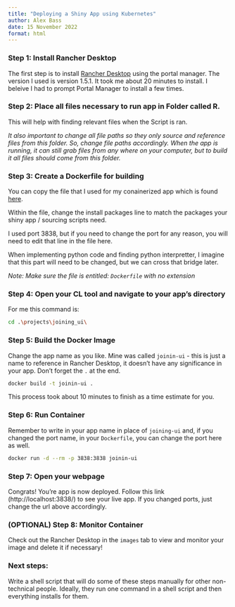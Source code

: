 ```yaml
---
title: "Deploying a Shiny App using Kubernetes"
author: Alex Bass
date: 15 November 2022
format: html
---
```


### Step 1: Install Rancher Desktop

The first step is to install [Rancher Desktop](https://rancherdesktop.io/) using the portal manager. The version I used is version 1.5.1. It took me about 20 minutes to install. I beleive I had to prompt Portal Manager to install a few times.

### Step 2: Place all files necessary to run app in Folder called R.

This will help with finding relevant files when the Script is ran. 

*It also important to change all file paths so they only source and reference files from this folder. So, change file paths accordingly. When the app is running, it can still grab files from any where on your computer, but to build it all files should come from this folder.*

### Step 3: Create a Dockerfile for building

You can copy the file that I used for my conainerized app which is found [here](https://github.com/alexb-dynata/joining_ui/blob/main/Dockerfile). 

Within the file, change the install packages line to match the packages your shiny app / sourcing scripts need.

I used port 3838, but if you need to change the port for any reason, you will need to edit that line in the file here.

When implementing python code and finding python interpretter, I imagine that this part will need to be changed, but we can cross that bridge later.

*Note: Make sure the file is entitled: `Dockerfile` with no extension*

### Step 4: Open your CL tool and navigate to your app's directory

For me this command is:

```sh
cd .\projects\joining_ui\
```

### Step 5: Build the Docker Image

Change the app name as you like. Mine was called `joinin-ui` - this is just a name to reference in Rancher Desktop, it doesn't have any significance in your app. Don't forget the `.` at the end.

```sh
docker build -t joinin-ui .
```

This process took about 10 minutes to finish as a time estimate for you.

### Step 6: Run Container

Remember to write in your app name in place of `joining-ui` and, if you changed the port name, in your `Dockerfile`, you can change the port here as well.

```sh
docker run -d --rm -p 3838:3838 joinin-ui
```

### Step 7: Open your webpage

Congrats! You're app is now deployed. Follow this link (http://localhost:3838/) to see your live app. If you changed ports, just change the url above accordingly.

### (OPTIONAL) Step 8: Monitor Container

Check out the Rancher Desktop in the `images` tab to view and monitor your image and delete it if necessary!

### Next steps:

Write a shell script that will do some of these steps manually for other non-technical people. Ideally, they run one command in a shell script and then everything installs for them.
